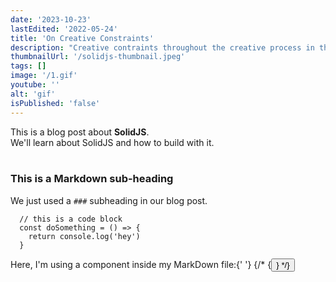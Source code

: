 ```yaml
---
date: '2023-10-23'
lastEdited: '2022-05-24'
title: 'On Creative Constraints'
description: "Creative contraints throughout the creative process in the pursuit of mastery"
thumbnailUrl: '/solidjs-thumbnail.jpeg'
tags: []
image: '/1.gif'
youtube: ''
alt: 'gif'
isPublished: 'false'
---
```


<div>
  This is a blog post about <strong>SolidJS</strong>. <br />
  We'll learn about SolidJS and how to build with it.
</div>

<br />

### This is a Markdown sub-heading

We just used a `###` subheading in our blog post.

```
  // this is a code block
  const doSomething = () => {
    return console.log('hey')
  }
```

<div>
  Here, I'm using a component inside my MarkDown file:{' '}
  {/* {<Button text={'Click me'} />} */}
</div>
